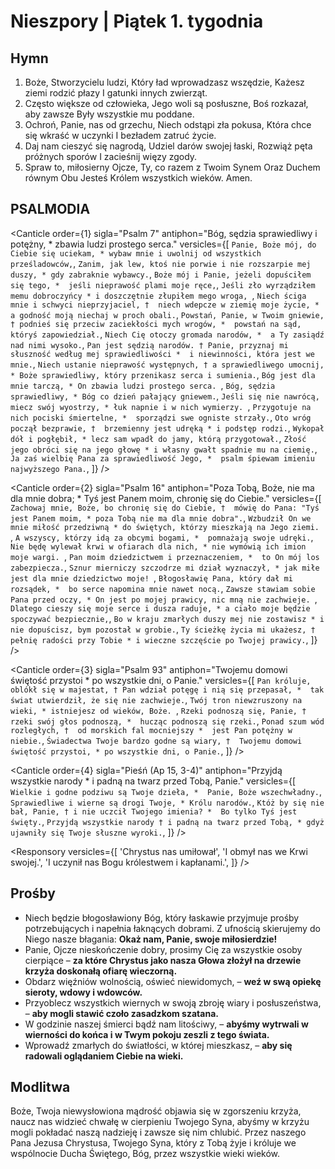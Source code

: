 # Nieszpory | Piątek 1. tygodnia

<OpeningVersicle />

## Hymn

1. Boże, Stworzycielu ludzi,
   Który ład wprowadzasz wszędzie,
   Każesz ziemi rodzić płazy
   I gatunki innych zwierząt.
2. Często większe od człowieka,
   Jego woli są posłuszne,
   Boś rozkazał, aby zawsze
   Były wszystkie mu poddane.
3. Ochroń, Panie, nas od grzechu,
   Niech odstąpi zła pokusa,
   Która chce się wkraść w uczynki
   I bezładem zatruć życie.
4. Daj nam cieszyć się nagrodą,
   Udziel darów swojej łaski,
   Rozwiąż pęta próżnych sporów
   I zacieśnij więzy zgody.
5. Spraw to, miłosierny Ojcze,
   Ty, co razem z Twoim Synem
   Oraz Duchem równym Obu
   Jesteś Królem wszystkich wieków. Amen.

## PSALMODIA

<Canticle
  order={1}
  sigla="Psalm 7"
  antiphon="Bóg, sędzia sprawiedliwy i potężny, * zbawia ludzi prostego serca."
  versicles={[
    `Panie, Boże mój, do Ciebie się uciekam, *
wybaw mnie i uwolnij od wszystkich prześladowców,`,
    `Zanim, jak lew, ktoś nie porwie i nie rozszarpie mej duszy, *
gdy zabraknie wybawcy.`,
    `Boże mój i Panie, jeżeli dopuściłem się tego, * 
jeśli nieprawość plami moje ręce,`,
    `Jeśli zło wyrządziłem memu dobroczyńcy *
i doszczętnie złupiłem mego wroga, `,
    `Niech ściga mnie i schwyci nieprzyjaciel, † 
niech wdepcze w ziemię moje życie, *
a godność moją niechaj w proch obali.`,
    `Powstań, Panie, w Twoim gniewie, †
podnieś się przeciw zaciekłości mych wrogów, * 
powstań na sąd, któryś zapowiedział.`,
    `Niech Cię otoczy gromada narodów, * 
a Ty zasiądź nad nimi wysoko.`,
    `Pan jest sędzią narodów. †
Panie, przyznaj mi słuszność według mej sprawiedliwości * 
i niewinności, która jest we mnie.`,
    `Niech ustanie nieprawość występnych, †
a sprawiedliwego umocnij, *
Boże sprawiedliwy, który przenikasz serca i sumienia.`,
    `Bóg jest dla mnie tarczą, *
On zbawia ludzi prostego serca. `,
    `Bóg, sędzia sprawiedliwy, *
Bóg co dzień pałający gniewem.`,
    `Jeśli się nie nawrócą, miecz swój wyostrzy, *
łuk napnie i w nich wymierzy. `,
    `Przygotuje na nich pociski śmiertelne, * 
sporządzi swe ogniste strzały.`,
    `Oto wróg począł bezprawie, † 
brzemienny jest udręką *
i podstęp rodzi.`,
    `Wykopał dół i pogłębił, *
lecz sam wpadł do jamy, którą przygotował.`,
    `Złość jego obróci się na jego głowę *
i własny gwałt spadnie mu na ciemię.`,
    `Ja zaś wielbię Pana za sprawiedliwość Jego, * 
psalm śpiewam imieniu najwyższego Pana.`,
  ]}
/>

<Canticle
  order={2}
  sigla="Psalm 16"
  antiphon="Poza Tobą, Boże, nie ma dla mnie dobra; * Tyś jest Panem moim, chronię się do Ciebie."
  versicles={[
    `Zachowaj mnie, Boże, bo chronię się do Ciebie, † 
mówię do Pana: "Tyś jest Panem moim, *
poza Tobą nie ma dla mnie dobra".`,
    `Wzbudził On we mnie miłość przedziwną *
do świętych, którzy mieszkają na Jego ziemi. `,
    `A wszyscy, którzy idą za obcymi bogami, * 
pomnażają swoje udręki.`,
    `Nie będę wylewał krwi w ofiarach dla nich, *
nie wymówią ich imion moje wargi. `,
    `Pan moim dziedzictwem i przeznaczeniem, * 
to On mój los zabezpiecza.`,
    `Sznur mierniczy szczodrze mi dział wyznaczył, *
jak miłe jest dla mnie dziedzictwo moje! `,
    `Błogosławię Pana, który dał mi rozsądek, * 
bo serce napomina mnie nawet nocą.`,
    `Zawsze stawiam sobie Pana przed oczy, *
On jest po mojej prawicy, nic mną nie zachwieje. `,
    `Dlatego cieszy się moje serce i dusza raduje, *
a ciało moje będzie spoczywać bezpiecznie,`,
    `Bo w kraju zmarłych duszy mej nie zostawisz *
i nie dopuścisz, bym pozostał w grobie.`,
    `Ty ścieżkę życia mi ukażesz, †
pełnię radości przy Tobie *
i wieczne szczęście po Twojej prawicy.`,
  ]}
/>

<Canticle
  order={3}
  sigla="Psalm 93"
  antiphon="Twojemu domowi świętość przystoi * po wszystkie dni, o Panie."
  versicles={[
    `Pan króluje, oblókł się w majestat, †
Pan wdział potęgę i nią się przepasał, * 
tak świat utwierdził, że się nie zachwieje.`,
    `Twój tron niewzruszony na wieki, *
istniejesz od wieków, Boże. `,
    `Rzeki podnoszą się, Panie, † 
rzeki swój głos podnoszą, * 
hucząc podnoszą się rzeki.`,
    `Ponad szum wód rozległych, † 
od morskich fal mocniejszy * 
jest Pan potężny w niebie.`,
    `Świadectwa Twoje bardzo godne są wiary, † 
Twojemu domowi świętość przystoi, *
po wszystkie dni, o Panie.`,
  ]}
/>

<Canticle
  order={4}
  sigla="Pieśń (Ap 15, 3-4)"
  antiphon="Przyjdą wszystkie narody * i padną na twarz przed Tobą, Panie."
  versicles={[
    `Wielkie i godne podziwu są Twoje dzieła, * 
Panie, Boże wszechwładny.`,
    `Sprawiedliwe i wierne są drogi Twoje, *
Królu narodów.`,
    `Któż by się nie bał, Panie, †
i nie uczcił Twojego imienia? * 
Bo tylko Tyś jest święty.`,
    `Przyjdą wszystkie narody †
i padną na twarz przed Tobą, *
gdyż ujawniły się Twoje słuszne wyroki.`,
  ]}
/>

<Passage
  sigla="Rz 15, 1-3"
  passage="My, którzy jesteśmy mocni w wierze, powinniśmy znosić słabości tych, którzy są słabi, a nie szukać tylko tego, co dla nas dogodne. Niech każdy z nas stara się o to, co dla bliźniego dogodne – dla jego dobra, dla zbudowania. Przecież i Chrystus nie szukał tego, co było dogodne dla Niego, ale jak napisano: Urągania tych, którzy Tobie urągają, spadły na Mnie."
/>

<Responsory
  versicles={[
    'Chrystus nas umiłował',
    'I obmył nas we Krwi swojej.',
    'I uczynił nas Bogu królestwem i kapłanami.',
  ]}
/>

<Magnificat antiphon="Wspomnij, Panie, * na swoje miłosierdzie, jak mówiłeś ojcom naszym." />

## Prośby

- Niech będzie błogosławiony Bóg, który łaskawie przyjmuje prośby potrzebujących i napełnia łaknących dobrami. Z ufnością skierujemy do Niego nasze błagania: **Okaż nam, Panie, swoje miłosierdzie!**
- Panie, Ojcze nieskończenie dobry, prosimy Cię za wszystkie osoby cierpiące – **za które Chrystus jako nasza Głowa złożył na drzewie krzyża doskonałą ofiarę wieczorną.**
- Obdarz więźniów wolnością, oświeć niewidomych, – **weź w swą opiekę sieroty, wdowy i wdowców.**
- Przyoblecz wszystkich wiernych w swoją zbroję wiary i posłuszeństwa, – **aby mogli stawić czoło zasadzkom szatana.**
- W godzinie naszej śmierci bądź nam litościwy, – **abyśmy wytrwali w wierności do końca i w Twym pokoju zeszli z tego świata.**
- Wprowadź zmarłych do światłości, w której mieszkasz, – **aby się radowali oglądaniem Ciebie na wieki.**

<CustomIntercessions />

<KyrieEleison />

<LordsPrayer />

## Modlitwa

Boże, Twoja niewysłowiona mądrość objawia się w zgorszeniu krzyża, naucz nas widzieć chwałę w cierpieniu Twojego Syna, abyśmy w krzyżu mogli pokładać naszą nadzieję i zawsze się nim chlubić. Przez naszego Pana Jezusa Chrystusa, Twojego Syna, który z Tobą żyje i króluje we wspólnocie Ducha Świętego, Bóg, przez wszystkie wieki wieków.

<Amen />

<BlessingAndConcludingVersicle />

<SalveRegina />
